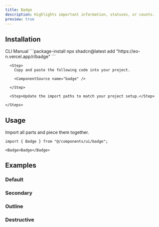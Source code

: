 ```yaml
---
title: Badge
description: Highlights important information, statuses, or counts.
preview: true
---
```


<ComponentTabs name="badge-demo" />

## Installation

<CodeTabs>

  <TabsList>
    <TabsTrigger value="cli">CLI</TabsTrigger>
    <TabsTrigger value="manual">Manual</TabsTrigger>
  </TabsList>

  <TabsContent value="cli">
    ```package-install 
    npx shadcn@latest add "https://eo-n.vercel.app/r/badge"
    ```
  </TabsContent>

  <TabsContent value="manual">
    <Steps>

      <Step>
        Copy and paste the following code into your project.

        <ComponentSource name="badge" />

      </Step>
      
      <Step>Update the import paths to match your project setup.</Step>

    </Steps>
  </TabsContent>

</CodeTabs>

## Usage

Import all parts and piece them together.

```tsx
import { Badge } from "@/components/ui/badge";
```

```tsx
<Badge>Badge</Badge>
```

## Examples

### Default

<ComponentTabs name="badge-demo" />

### Secondary

<ComponentTabs name="badge-secondary" />

### Outline

<ComponentTabs name="badge-outline" />

### Destructive

<ComponentTabs name="badge-destructive" />
